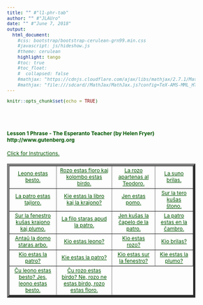 ```yaml
---
title: "" #"l1-phr-tab"
author: "" #"JLAUro"
date: "" #"June 7, 2018"
output: 
  html_document:
    #css: bootstrap/bootstrap-cerulean-grn99.min.css
    #javascript: js/hideshow.js
    #theme: cerulean
    highlight: tango
    #toc: true
    #toc_float: 
    #  collapsed: false
    #mathjax: "https://cdnjs.cloudflare.com/ajax/libs/mathjax/2.7.1/MathJax.js?config=TeX-AMS-MML_HTMLorMML"
    #mathjax: "file:///sdcard//MathJax/MathJax.js?config=TeX-AMS-MML_HTMLorMML"
---
```


```r
knitr::opts_chunk$set(echo = TRUE)
```

<style>
a, body { 
color: #005500; 
font-size: 12px; 
}	

a:visited { color: #009900; }

[id^='tr'] {
display: none;
}

mark {
padding: 3px 3px;
text-align: left;
font-style: italic;
font-size: 10px;
background-color: #007700;
color: white;
margin-top: 0px;
margin-left: 5px;
}

</style>

<script type='text/javascript'>
function toggle_visibility(id) {
var e = document.getElementById(id);
e.style.display = ((e.style.display!='block') ? 'block' : 'none');
}
</script>

<br/><br/>

<p>
<h4>Lesson 1 Phrase - The Esperanto Teacher (by Helen Fryer) http://www.gutenberg.org <br/></h4>
<a id='r0' href='#' onclick="toggle_visibility('tr0');">
Click for Instructions.</a>
<div id='tr0'>
&nbsp;
<mark>Click on each link to toggle the English translation.  Reload page to turn off all translations.</mark>
</div>
</p>

<table width='100%' border='5px' cellspacing='5px' cellpadding='5px'>
<tr id='r1'>
<td align='center' valign='middle'><a id='item1' href='#r0' onclick="toggle_visibility('tr1');">Leono estas besto. </a>
<div id='tr1'><mark>A lion is an/a animal/beast.</mark></div></td>

<td align='center' valign='middle'><a id='item2' href='#r0' onclick="toggle_visibility('tr2');">Rozo estas floro kaj kolombo estas birdo. </a>
<div id='tr2'><mark>A rose is a flower and a dove/pigeon is a bird.</mark></div></td>

<td align='center' valign='middle'><a id='item3' href='#r0' onclick="toggle_visibility('tr3');">La rozo apartenas al Teodoro. </a>
<div id='tr3'><mark>The rose belongs to Theodore.</mark></div></td>

<td align='center' valign='middle'><a id='item4' href='#r0' onclick="toggle_visibility('tr4');">La suno brilas. </a>
<div id='tr4'><mark>The sun shines.</mark></div></td>
</tr>
<tr id='r2'>

<td align='center' valign='middle'><a id='item5' href='#r1' onclick="toggle_visibility('tr5');">La patro estas tajloro. </a>
<div id='tr5'><mark>The father is a tailor.</mark></div></td>

<td align='center' valign='middle'><a id='item6' href='#r1' onclick="toggle_visibility('tr6');">Kie estas la libro kaj la krajono? </a>
<div id='tr6'><mark>Where are the book and the pencil?</mark></div></td>

<td align='center' valign='middle'><a id='item7' href='#r1' onclick="toggle_visibility('tr7');">Jen estas pomo. </a>
<div id='tr7'><mark>Here is an apple.</mark></div></td>

<td align='center' valign='middle'><a id='item8' href='#r1' onclick="toggle_visibility('tr8');">Sur la tero kuŝas ŝtono. </a>
<div id='tr8'><mark>On the ground/earth lies a stone.</mark></div></td>
</tr>
<tr id='r3'>

<td align='center' valign='middle'><a id='item9' href='#r2' onclick="toggle_visibility('tr9');">Sur la fenestro kuŝas krajono kaj plumo. </a>
<div id='tr9'><mark>On the window lie a pencil and a pen.</mark></div></td>

<td align='center' valign='middle'><a id='item10' href='#r2' onclick="toggle_visibility('tr10');">La filo staras apud la patro. </a>
<div id='tr10'><mark>The son stands beside the father.</mark></div></td>

<td align='center' valign='middle'><a id='item11' href='#r2' onclick="toggle_visibility('tr11');">Jen kuŝas la ĉapelo de la patro. </a>
<div id='tr11'><mark>Here lies the hat of the father.</mark></div></td>

<td align='center' valign='middle'><a id='item12' href='#r2' onclick="toggle_visibility('tr12');">La patro estas en la ĉambro. </a>
<div id='tr12'><mark>The father is in the room.</mark></div></td>
</tr>
<tr id='r4'>

<td align='center' valign='middle'><a id='item13' href='#r3' onclick="toggle_visibility('tr13');">Antaŭ la domo staras arbo.</a>
<div id='tr13'><mark>In front of the house stands a tree.</mark></div></td>

<td align='center' valign='middle'><a id='item14' href='#r3' onclick="toggle_visibility('tr14');">Kio estas leono? </a>
<div id='tr14'><mark>What is a lion?</mark></div></td>

<td align='center' valign='middle'><a id='item15' href='#r3' onclick="toggle_visibility('tr15');">Kio estas rozo? </a>
<div id='tr15'><mark>What is a rose?</mark></div></td>

<td align='center' valign='middle'><a id='item16' href='#r3' onclick="toggle_visibility('tr16');">Kio brilas? </a>
<div id='tr16'><mark>What shines?</mark></div></td>
</tr>
<tr id='r5'>

<td align='center' valign='middle'><a id='item17' href='#r4' onclick="toggle_visibility('tr17');">Kio estas la patro? </a>
<div id='tr17'><mark>What is the father?</mark></div></td>

<td align='center' valign='middle'><a id='item18' href='#r4' onclick="toggle_visibility('tr18');">Kie estas la patro? </a>
<div id='tr18'><mark>Where is the father?</mark></div></td>

<td align='center' valign='middle'><a id='item19' href='#r4' onclick="toggle_visibility('tr19');">Kio estas sur la fenestro? </a>
<div id='tr19'><mark>What is/are (lies/lie) on the window?</mark></div></td>

<td align='center' valign='middle'><a id='item20' href='#r4' onclick="toggle_visibility('tr20');">Kie estas la plumo?</a>
<div id='tr20'><mark>Where is the pen?</mark></div></td>
</tr>
<tr id='r6'>

<td align='center' valign='middle'><a id='item21' href='#r5' onclick="toggle_visibility('tr21');">Ĉu leono estas besto? Jes, leono estas besto. </a>
<div id='tr21'><mark>Is a lion a beast? Yes, a lion is a animal/beast.</mark></div></td>

<td align='center' valign='middle'><a id='item22' href='#r5' onclick="toggle_visibility('tr22');">Ĉu rozo estas birdo? Ne, rozo ne estas birdo, rozo estas floro.</a>
<div id='tr22'><mark>Is a rose a bird? No, a rose is not a bird, a rose is a flower.</mark></div></td>

</tr>
</table>

